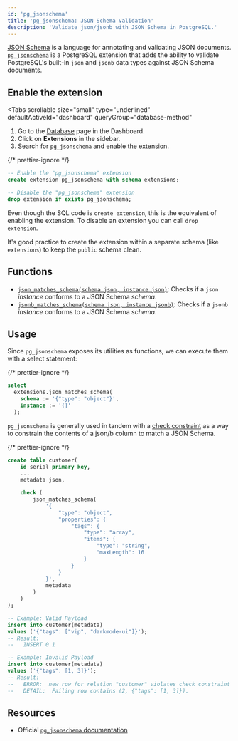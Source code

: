 ```yaml
---
id: 'pg_jsonschema'
title: 'pg_jsonschema: JSON Schema Validation'
description: 'Validate json/jsonb with JSON Schema in PostgreSQL.'
---
```


[JSON Schema](https://json-schema.org) is a language for annotating and validating JSON documents. [`pg_jsonschema`](https://github.com/supabase/pg_jsonschema) is a PostgreSQL extension that adds the ability to validate PostgreSQL's built-in `json` and `jsonb` data types against JSON Schema documents.

## Enable the extension

<Tabs
  scrollable
  size="small"
  type="underlined"
  defaultActiveId="dashboard"
  queryGroup="database-method"
>
<TabPanel id="dashboard" label="Dashboard">

1. Go to the [Database](https://supabase.com/dashboard/project/_/database/tables) page in the Dashboard.
2. Click on **Extensions** in the sidebar.
3. Search for `pg_jsonschema` and enable the extension.

</TabPanel>
<TabPanel id="sql" label="SQL">

{/* prettier-ignore */}
```sql
-- Enable the "pg_jsonschema" extension
create extension pg_jsonschema with schema extensions;

-- Disable the "pg_jsonschema" extension
drop extension if exists pg_jsonschema;
```

Even though the SQL code is `create extension`, this is the equivalent of enabling the extension.
To disable an extension you can call `drop extension`.

It's good practice to create the extension within a separate schema (like `extensions`) to keep the `public` schema clean.

</TabPanel>
</Tabs>

## Functions

- [`json_matches_schema(schema json, instance json)`](https://github.com/supabase/pg_jsonschema#api): Checks if a `json` _instance_ conforms to a JSON Schema _schema_.
- [`jsonb_matches_schema(schema json, instance jsonb)`](https://github.com/supabase/pg_jsonschema#api): Checks if a `jsonb` _instance_ conforms to a JSON Schema _schema_.

## Usage

Since `pg_jsonschema` exposes its utilities as functions, we can execute them with a select statement:

{/* prettier-ignore */}
```sql
select
  extensions.json_matches_schema(
    schema := '{"type": "object"}',
    instance := '{}'
  );
```

`pg_jsonschema` is generally used in tandem with a [check constraint](https://www.postgresql.org/docs/current/ddl-constraints.html) as a way to constrain the contents of a json/b column to match a JSON Schema.

{/* prettier-ignore */}
```sql
create table customer(
    id serial primary key,
    ...
    metadata json,

    check (
        json_matches_schema(
            '{
                "type": "object",
                "properties": {
                    "tags": {
                        "type": "array",
                        "items": {
                            "type": "string",
                            "maxLength": 16
                        }
                    }
                }
            }',
            metadata
        )
    )
);

-- Example: Valid Payload
insert into customer(metadata)
values ('{"tags": ["vip", "darkmode-ui"]}');
-- Result:
--   INSERT 0 1

-- Example: Invalid Payload
insert into customer(metadata)
values ('{"tags": [1, 3]}');
-- Result:
--   ERROR:  new row for relation "customer" violates check constraint "customer_metadata_check"
--   DETAIL:  Failing row contains (2, {"tags": [1, 3]}).
```

## Resources

- Official [`pg_jsonschema` documentation](https://github.com/supabase/pg_jsonschema)
